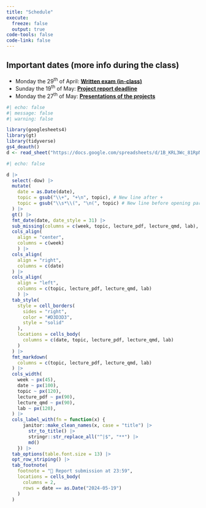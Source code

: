 ```yaml
---
title: "Schedule"
execute: 
  freeze: false
  output: true
code-tools: false
code-link: false
---
```


::: {.callout-important}

## Important dates (more info during the class)
- Monday the 29^th^ of April: **[Written exam (in-class)]{.underline}**
- Sunday the 19^th^ of May: **[Project report deadline]{.underline}**
- Monday the 27^th^ of May: **[Presentations of the projects]{.underline}**
:::

```r
#| echo: false
#| message: false
#| warning: false

library(googlesheets4)
library(gt)
library(tidyverse)
gs4_deauth()
d <- read_sheet("https://docs.google.com/spreadsheets/d/1B_KRL3Wc_81RpNvD6eNxGdaTFazhuqOpqQUyHmh1gqo/edit?usp=sharing")
```


```r
#| echo: false

d |>
  select(-dow) |>
  mutate(
    date = as.Date(date),
    topic = gsub("\\+", "+\n", topic), # New line after +
    topic = gsub("\\s*\\(", "\n(", topic) # New line before opening parenthesis
  ) |>
  gt() |>
  fmt_date(date, date_style = 31) |>
  sub_missing(columns = c(week, topic, lecture_pdf, lecture_qmd, lab), missing_text = "") |>
  cols_align(
    align = "center", 
    columns = c(week)
    ) |>
  cols_align(
    align = "right",
    columns = c(date)
  ) |>
  cols_align(
    align = "left", 
    columns = c(topic, lecture_pdf, lecture_qmd, lab)
    ) |>
  tab_style(
    style = cell_borders(
      sides = "right",
      color = "#D3D3D3",
      style = "solid"
    ),
    locations = cells_body(
      columns = c(date, topic, lecture_pdf, lecture_qmd, lab)
    )
  ) |>
  fmt_markdown(
    columns = c(topic, lecture_pdf, lecture_qmd, lab)
  ) |>
  cols_width(
    week ~ px(45),
    date ~ px(100), 
    topic ~ px(120),
    lecture_pdf ~ px(90),
    lecture_qmd ~ px(90),
    lab ~ px(120),
  ) |>
  cols_label_with(fn = function(x) {
      janitor::make_clean_names(x, case = "title") |>
        str_to_title() |>
        stringr::str_replace_all("^|$", "**") |>
        md()
    }) |>
  tab_options(table.font.size = 13) |>
  opt_row_striping() |>
  tab_footnote(
    footnote = "📩 Report submission at 23:59",
    locations = cells_body(
      columns = 2,
      rows = date == as.Date("2024-05-19")
    )
  )
```
